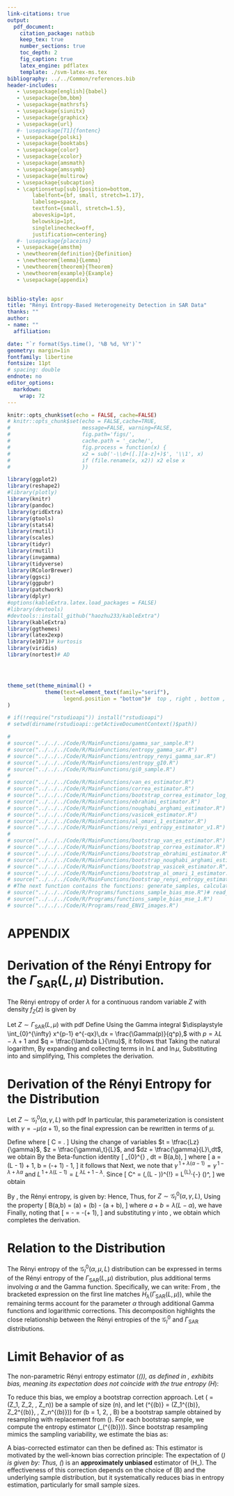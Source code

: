 ```yaml
---
link-citations: true
output: 
  pdf_document:
    citation_package: natbib
    keep_tex: true
    number_sections: true
    toc_depth: 2
    fig_caption: true
    latex_engine: pdflatex
    template: ./svm-latex-ms.tex
bibliography: ../../Common/references.bib
header-includes:
   - \usepackage[english]{babel}
   - \usepackage{bm,bbm}
   - \usepackage{mathrsfs}
   - \usepackage{siunitx}
   - \usepackage{graphicx}
   - \usepackage{url}
   #- \usepackage[T1]{fontenc}
   - \usepackage{polski}
   - \usepackage{booktabs}
   - \usepackage{color}
   - \usepackage{xcolor}
   - \usepackage{amsmath}
   - \usepackage{amssymb}
   - \usepackage{multirow}
   - \usepackage{subcaption}
   - \captionsetup[sub]{position=bottom,
        labelfont={bf, small, stretch=1.17},
        labelsep=space,
        textfont={small, stretch=1.5},
        aboveskip=1pt, 
        belowskip=1pt,
        singlelinecheck=off,
        justification=centering}   
   #- \usepackage{placeins}
   - \usepackage{amsthm}
   - \newtheorem{definition}{Definition}
   - \newtheorem{lemma}{Lemma}
   - \newtheorem{theorem}{Theorem}
   - \newtheorem{example}{Example}
   - \usepackage{appendix}
        

biblio-style: apsr
title: "Rényi Entropy-Based Heterogeneity Detection in SAR Data"
thanks: ""
author:
- name: ""
  affiliation: 

date: "`r format(Sys.time(), '%B %d, %Y')`"
geometry: margin=1in
fontfamily: libertine
fontsize: 11pt
# spacing: double
endnote: no
editor_options: 
  markdown: 
    wrap: 72
---
```


```r
knitr::opts_chunk$set(echo = FALSE, cache=FALSE)
# knitr::opts_chunk$set(echo = FALSE,cache=TRUE,
#                       message=FALSE, warning=FALSE,
#                       fig.path='figs/',
#                       cache.path = '_cache/',
#                       fig.process = function(x) {
#                       x2 = sub('-\\d+([.][a-z]+)$', '\\1', x)
#                       if (file.rename(x, x2)) x2 else x
#                       })

library(ggplot2)
library(reshape2)
#library(plotly)
library(knitr)
library(pandoc)
library(gridExtra)
library(gtools)
library(stats4)
library(rmutil)
library(scales)
library(tidyr)
library(rmutil)
library(invgamma)
library(tidyverse)
library(RColorBrewer)
library(ggsci)
library(ggpubr)
library(patchwork)
library(dplyr)
#options(kableExtra.latex.load_packages = FALSE)
#library(devtools)
#devtools::install_github("haozhu233/kableExtra")
library(kableExtra)
library(ggthemes)
library(latex2exp)
library(e1071)# kurtosis
library(viridis)
library(nortest)# AD




theme_set(theme_minimal() +
            theme(text=element_text(family="serif"),
                  legend.position = "bottom")#  top , right , bottom , or left#, panel.grid = element_blank()
)

# if(!require("rstudioapi")) install("rstudioapi")
# setwd(dirname(rstudioapi::getActiveDocumentContext()$path))

# 
# source("../../../Code/R/MainFunctions/gamma_sar_sample.R")
# source("../../../Code/R/MainFunctions/entropy_gamma_sar.R")
# source("../../../Code/R/MainFunctions/entropy_renyi_gamma_sar.R")
# source("../../../Code/R/MainFunctions/entropy_gI0.R")
# source("../../../Code/R/MainFunctions/gi0_sample.R")
# 
# source("../../../Code/R/MainFunctions/van_es_estimator.R")
# source("../../../Code/R/MainFunctions/correa_estimator.R")
# source("../../../Code/R/MainFunctions/bootstrap_correa_estimator_log_mean.R")
# source("../../../Code/R/MainFunctions/ebrahimi_estimator.R")
# source("../../../Code/R/MainFunctions/noughabi_arghami_estimator.R")
# source("../../../Code/R/MainFunctions/vasicek_estimator.R")
# source("../../../Code/R/MainFunctions/al_omari_1_estimator.R")
# source("../../../Code/R/MainFunctions/renyi_entropy_estimator_v1.R")
# 
# source("../../../Code/R/MainFunctions/bootstrap_van_es_estimator.R")
# source("../../../Code/R/MainFunctions/bootstrap_correa_estimator.R")
# source("../../../Code/R/MainFunctions/bootstrap_ebrahimi_estimator.R")
# source("../../../Code/R/MainFunctions/bootstrap_noughabi_arghami_estimator.R")
# source("../../../Code/R/MainFunctions/bootstrap_vasicek_estimator.R")
# source("../../../Code/R/MainFunctions/bootstrap_al_omari_1_estimator.R")
# source("../../../Code/R/MainFunctions/bootstrap_renyi_entropy_estimator_v1.R")
# #The next function contains the functions: generate_samples, calculate_bias_mse, generate_plot
# source("../../../Code/R/Programs/functions_sample_bias_mse.R")# read_ENVI_images
# source("../../../Code/R/Programs/functions_sample_bias_mse_1.R")
# source("../../../Code/R/Programs/read_ENVI_images.R")


```



\newcommand{\bias}{\operatorname{Bias}}
\newcommand{\widebar}[1]{\overline{#1}}

\appendix
# APPENDIX

# Derivation of the Rényi Entropy for the $\Gamma_{\text{SAR}}(L, \mu)$ Distribution.

The Rényi entropy of order $\lambda$ for a continuous random variable $Z$ with density $f_Z(z)$ is given by
\begin{align}
H_\lambda(Z) 
&= \frac{1}{\,1 - \lambda\,} \,\ln \Bigl( \int_{0}^{\infty} [f_Z(z)]^\lambda \, dz \Bigr),
\quad \lambda > 0, \;\lambda \neq 1.
\label{eq:RenyiDefinition}
\end{align}

Let $Z \sim \Gamma_{\text{SAR}}(L, \mu)$ with pdf
\begin{align*}
f_{\Gamma_{\text{SAR}}}(z; L, \mu)
&= \frac{L^L}{\Gamma(L)\,\mu^L}\,z^{\,L - 1} 
  \exp\Bigl(-\tfrac{L z}{\mu}\Bigr)\mathbbm 1_{\mathbbm R_+}(z).
\end{align*}
Define
\begin{align*}
I 
&= \int_{0}^{\infty}\!\bigl[f_{\Gamma_{\text{SAR}}}(z; L,\mu)\bigr]^\lambda \,dz 
 = \biggl(\frac{L^L}{\Gamma(L)\,\mu^L}\biggr)^{\!\lambda}
   \int_{0}^{\infty} 
   z^{\,\lambda\,(L-1)} \exp\Bigl(-\tfrac{\lambda\,L}{\mu}\,z\Bigr)\,dz.
\end{align*}
Using the Gamma integral 
$\displaystyle
  \int_{0}^{\infty} x^{p-1} e^{-qx}\,dx 
   = \frac{\Gamma(p)}{q^p},$
with $p = \lambda L - \lambda + 1$ and $q = \tfrac{\lambda L}{\mu}$, it follows that
\begin{align*}
I 
&= \biggl(\frac{L^L}{\Gamma(L)\,\mu^L}\biggr)^{\!\lambda}
   \frac{\Gamma(\lambda L - \lambda + 1)}
        {\Bigl(\tfrac{\lambda\,L}{\mu}\Bigr)^{\lambda L - \lambda + 1}}.
\end{align*}
Taking the natural logarithm,
\begin{align}
\ln I 
&= \lambda\Bigl(L \ln L - L \ln \mu - \ln \Gamma(L)\Bigr)
   \;+\; \ln\Gamma\!\bigl(\lambda L - \lambda + 1\bigr)
   \;-\; \bigl(\lambda L - \lambda + 1\bigr)\,\Bigl(\ln(\lambda L) - \ln\mu\Bigr).
\label{eq:lnI}
\end{align}
By expanding \eqref{eq:lnI} and collecting terms in $\ln L$ and $\ln \mu$, 
\begin{align}
\ln I 
&= (1 - \lambda)\bigl(\ln \mu - \ln L\bigr)
   \;-\;\lambda\,\ln \Gamma(L)
   \;+\;\ln\Gamma\!\bigl(\lambda(L-1)+1\bigr)
   \;-\;\bigl(\lambda(L-1)+1\bigr)\,\ln \lambda.
\label{eq:lnIsimplified}
\end{align}
Substituting \eqref{eq:lnIsimplified} into \eqref{eq:RenyiDefinition} and simplifying,
\begin{multline}
H_\lambda\bigl(\Gamma_{\text{SAR}}(L,\mu)\bigr) 
= \ln \mu - \ln L 
  + \frac{1}{\,1-\lambda\,}
  \Bigl[
    -\lambda\,\ln\Gamma(L)
    + \ln\Gamma\!\bigl(\lambda\,(L-1)+1\bigr)
    - \bigl(\lambda\,(L-1)+1\bigr)\,\ln\lambda
  \Bigr].
\label{eq:RenyiFinal}
\end{multline}
This completes the derivation.







# Derivation of the Rényi Entropy for the \texorpdfstring{$\mathcal{G}^0_I$}{G0I} Distribution

\medskip

\noindent
Let $Z \sim \mathcal{G}^0_I(\alpha, \gamma, L)$ with pdf
\begin{align*}
f_{\mathcal{G}^0_I}(z; \alpha, \gamma, L) 
&= \frac{L^L\,\Gamma(L-\alpha)}{\gamma^{\alpha}\,\Gamma(-\alpha)\,\Gamma(L)}
   \,\frac{z^{\,L-1}}{\bigl(\gamma + L\,z\bigr)^{\,L-\alpha}}\mathbbm 1_{\mathbbm R_+}(z). \label{E:gamma1}
\end{align*}
In particular, this parameterization is consistent with $\gamma = -\mu(\alpha + 1)$, 
so the final expression can be rewritten in terms of $\mu$.

\medskip

\noindent
Define
\begin{align*}
I 
&= \int_{0}^{\infty} \bigl[f_{\mathcal{G}^0_I}(z; \alpha, \gamma, L)\bigr]^\lambda \,dz
= C^\lambda 
  \int_{0}^{\infty} 
    \frac{z^{\,\lambda(L - 1)}}
         {\bigl(\gamma + L\,z\bigr)^{\,\lambda(L - \alpha)}} 
  \,dz,
\end{align*}
where
\[
C 
= \frac{L^L\,\Gamma(L - \alpha)}{\gamma^\alpha\,\Gamma(-\alpha)\,\Gamma(L)}.
\]
Using the change of variables 
$t = \tfrac{Lz}{\gamma}$, $z = \tfrac{\gamma\,t}{L}$, and $dz = \tfrac{\gamma}{L}\,dt$, 
we obtain
\begin{align*}
I 
&= C^\lambda
   \int_{0}^{\infty}
     \Bigl(\tfrac{\gamma\,t}{L}\Bigr)^{\,\lambda(L - 1)}
     \Bigl(\gamma + L\,\tfrac{\gamma\,t}{L}\Bigr)^{-\lambda(L - \alpha)}
     \,\tfrac{\gamma}{L}\,dt
\\
&= C^\lambda 
   \,\frac{\gamma^{\,1+\lambda(\alpha - 1)}}{L^{\,1+\lambda(L - 1)}}
   \int_{0}^{\infty}
     \frac{t^{\,\lambda(L - 1)}}
          {(1 + t)^{\,\lambda(L - \alpha)}}
   \,dt.
\end{align*}
By the Beta-function identity
\[
\int_{0}^{\infty} \frac{t^{\,a - 1}}{(1 + t)^{\,a + b}} \, dt 
= B(a,b),
\]
where 
\[
a = \lambda(L - 1) + 1,
\quad
b = \lambda(-\alpha + 1) - 1,
\]
it follows that
\begin{align*}
I 
&= C^\lambda \,\frac{\gamma^{\,1+\lambda(\alpha - 1)}}{L^{\,1+\lambda(L - 1)}}
   \,B(a,b).
\end{align*}
Next, we note that 
$\gamma^{\,1 + \lambda(\alpha - 1)} = \gamma^{\,1 - \lambda + \lambda\alpha}$ 
and 
$L^{\,1 + \lambda(L - 1)} = L^{\,\lambda L + 1 - \lambda}.$ 
Since
\[
C^\lambda 
= \biggl(\tfrac{L^L}{\gamma^\alpha\,\Gamma(-\alpha)\,\Gamma(L)}\,\Gamma(L - \alpha)\biggr)^{\!\lambda}
= L^{\lambda L}\,\gamma^{-\alpha \lambda}
  \Bigl(\tfrac{\Gamma(L - \alpha)}{\Gamma(-\alpha)\,\Gamma(L)}\Bigr)^\lambda,
\]
we obtain
\begin{align*}
I
&= \gamma^{\,1 - \lambda}\,
   L^{\,\lambda - 1}
   \Bigl(\tfrac{\Gamma(L - \alpha)}{\Gamma(-\alpha)\,\Gamma(L)}\Bigr)^\lambda
   \,B(a,b).
\end{align*}

\medskip

\noindent
By \eqref{eq:RenyiDefinition}, the Rényi entropy, is given by:
\begin{align*}
H_\lambda(Z)
&= \frac{1}{\,1 - \lambda\,} \,\ln I.
\end{align*}
Hence,
\begin{align*}
H_\lambda(Z) 
&= \frac{1}{\,1 - \lambda\,}
  \,\ln\!\Bigl[
    \gamma^{\,1 - \lambda}\,
    L^{\,\lambda - 1}\,
    \Bigl(\tfrac{\Gamma(L - \alpha)}{\Gamma(-\alpha)\,\Gamma(L)}\Bigr)^\lambda
    \,B(a,b)
  \Bigr].
\end{align*}
Thus, for $Z \sim \mathcal{G}^0_I(\alpha, \gamma, L)$,
\begin{align*}
H_\lambda\bigl(\mathcal{G}^0_I(\alpha, \gamma, L)\bigr)
&= \ln\Bigl(\tfrac{\gamma}{\,L}\Bigr)
  + \frac{1}{\,1 - \lambda\,}
    \Bigl[
      \lambda\bigl(\ln \Gamma(L - \alpha) 
            - \ln \Gamma(-\alpha) 
            - \ln \Gamma(L)\bigr)
      + \ln B(a,b)
    \Bigr].
\end{align*}
Using the property 
\[
\ln B(a,b) 
= \ln \Gamma(a) + \ln \Gamma(b) - \ln \Gamma(a + b),
\]
where $a + b = \lambda(L - \alpha)$, we have
\begin{align}
H_\lambda\bigl(\mathcal{G}^0_I( \alpha,\gamma, L)\bigr)
&= \ln\Bigl(\tfrac{\gamma}{L}\Bigr)
 + \frac{1}{\,1 - \lambda\,}
   \Bigl[
     \lambda\bigl(\ln \Gamma(L - \alpha) 
            - \ln \Gamma(-\alpha) 
            - \ln \Gamma(L)\bigr)
     + \ln \Gamma(a)
     + \ln \Gamma(b)
     - \ln \Gamma\bigl(\lambda(L - \alpha)\bigr)
   \Bigr].
\label{eq:GI0RenyiInGamma}
\end{align}
Finally, noting that 
\[
\mu = -\tfrac{\gamma}{\alpha + 1}
\quad\Longrightarrow\quad
\gamma = -\mu(\alpha + 1),
\]
and substituting $\gamma$ into \eqref{eq:GI0RenyiInGamma}, we obtain
\begin{multline}
H_\lambda\bigl(\mathcal{G}^0_I( \alpha,\mu, L)\bigr)
= \ln \mu  -  \ln L + \ln(- 1-\alpha)
+ \frac{1}{\,1 - \lambda\,}
  \Bigl[
    \lambda\Bigl(\ln \Gamma(L - \alpha) 
        - \ln \Gamma(-\alpha) 
        - \ln \Gamma(L)\Bigr)\\
    + \ln \Gamma\bigl(\lambda(L - 1) + 1\bigr)
    + \ln \Gamma\bigl(\lambda(-\alpha + 1) - 1\bigr)
    - \ln \Gamma\bigl(\lambda(L - \alpha)\bigr)
  \Bigr],
\label{eq:RenyiGI0Final}
\end{multline}
which completes the derivation.

# Relation to the \texorpdfstring{$\Gamma_{\mathrm{SAR}}$}{Gamma SAR} Distribution

The Rényi entropy of the 
$\mathcal{G}^0_I(\alpha,\mu,L)$ distribution can be expressed 
in terms of the Rényi entropy of the 
$\Gamma_{\mathrm{SAR}}(L,\mu)$ distribution, plus additional terms 
involving $\alpha$ and the Gamma function. 
Specifically, we can write:
\begin{multline}
H_\lambda\bigl(\mathcal{G}^0_I(\alpha,\mu,L)\bigr)
= 
\underbrace{\Bigl[
  \ln\mu \;-\;\ln L 
  \;+\; \frac{1}{\,1-\lambda\,}\Bigl(
    -\lambda \,\ln\Gamma(L) 
    \;+\;\ln\Gamma\bigl(\lambda(L-1)+1\bigr)
    \;-\;\bigl(\lambda(L-1)+1\bigr)\,\ln\lambda
  \Bigr)
\Bigr]}_{\displaystyle H_\lambda\bigl(\Gamma_{\mathrm{SAR}}(L,\mu)\bigr)}
\\[6pt]
+~\ln\bigl(-1-\alpha\bigr)
+~\frac{1}{\,1-\lambda\,} 
 \Bigl[
   \lambda\bigl(\ln\Gamma(L-\alpha) - \ln\Gamma(-\alpha)\bigr)
   \;+\;\ln\Gamma\bigl(\lambda(-\alpha+1)-1\bigr)
   \;-\;\ln\Gamma\bigl(\lambda(L-\alpha)\bigr)
   \;+\;\bigl(\lambda(L-1)+1\bigr)\,\ln(\lambda)
 \Bigr].
\label{eq:GI0_in_terms_of_GammaSAR}
\end{multline}
From \eqref{eq:GI0_in_terms_of_GammaSAR}, the bracketed expression 
on the first line matches 
$H_\lambda\bigl(\Gamma_{\mathrm{SAR}}(L,\mu)\bigr)$,
while the remaining terms account for the parameter $\alpha$ through additional Gamma functions 
and logarithmic corrections. This decomposition highlights the 
close relationship between the Rényi entropies of the 
$\mathcal{G}^0_I$ and $\Gamma_{\mathrm{SAR}}$ distributions.



# Limit Behavior of \texorpdfstring{$H_\lambda(\mathcal{G}^0_I)$}{Hl(GI0)} as \texorpdfstring{$\alpha \to -\infty$}{alpha->-∞}



\begin{proof}
We want to show that 
\[
\lim_{\alpha \to -\infty}
H_\lambda\bigl(\mathcal{G}^0_I\bigr)(\mu, \alpha, L)
=
H_\lambda\bigl(\Gamma_{\mathrm{SAR}}\bigr)(\mu, L).
\]

We can express \eqref{eq:GI0_in_terms_of_GammaSAR} as follows:
\begin{align*}
H_\lambda\bigl(\mathcal{G}^0_I\bigr)(\mu,\alpha,L)
&=
H_\lambda\bigl(\Gamma_{\mathrm{SAR}}\bigr)(\mu,L)
\;+\;
\ln\!\bigl(-1-\alpha\bigr)
\\
&\quad
+ \frac{1}{1-\lambda}
\ln \Biggl[
  \frac{
    \Gamma(L-\alpha)^{\lambda}\,\Gamma\bigl(\lambda(-\alpha+1)-1\bigr)\,\lambda^{\lambda(L-1)+1}
  }{
    \Gamma(-\alpha)^{\lambda}\,\Gamma\bigl(\lambda(L-\alpha)\bigr)
  }
\Biggr].
\end{align*}
Set
\begin{align*}
\Delta(\alpha)
&=
H_\lambda\bigl(\mathcal{G}^0_I\bigr)(\mu,\alpha,L)
-
H_\lambda\bigl(\Gamma_{\mathrm{SAR}}\bigr)(\mu,L).
\end{align*}
Then 
\begin{align}
\Delta(\alpha)
=
\ln(-1-\alpha)
+
\frac{1}{1-\lambda}
\ln \biggl[
  \frac{
    \Gamma(L-\alpha)^{\lambda}\,\Gamma\bigl(\lambda(-\alpha+1)-1\bigr)\,\lambda^{\lambda(L-1)+1}
  }{
    \Gamma(-\alpha)^{\lambda}\,\Gamma\bigl(\lambda(L-\alpha)\bigr)
  }
\biggr].
\label{eq:remain}
\end{align}

As \(\alpha \to -\infty\), we have \(-1-\alpha \approx |\alpha|\), so 
\[
\ln(-1-\alpha) 
\sim 
\ln|\alpha|.
\]
Note that for large \(|\alpha|\), we can the asymptotic relation 
\(
\Gamma(x+a)/\Gamma(x+b) 
\sim 
x^{\,a-b}
\).
Specifically:
\[
\Gamma(L-\alpha)/\Gamma(-\alpha) \;\sim\; |\alpha|^L,
\quad
\Gamma\bigl(\lambda(-\alpha+1)-1\bigr)/\Gamma\bigl(\lambda(L-\alpha)\bigr)
\;\sim\; 
\bigl(\lambda|\alpha|\bigr)^{\,(\lambda-1)-\lambda L}.
\]
Thus, inside the logarithm in \eqref{eq:remain},
\[
\frac{
  \Gamma(L-\alpha)^{\lambda}\,\Gamma\bigl(\lambda(-\alpha+1)-1\bigr)
}{
  \Gamma(-\alpha)^{\lambda}\,\Gamma\bigl(\lambda(L-\alpha)\bigr)
}
\;\sim\;
|\alpha|^{\lambda L}
\times
|\alpha|^{(\lambda-1)-\lambda L}
=
|\alpha|^{\,\lambda-1}.
\]
Since \(\lambda^{\lambda(L-1)+1}\)  does not depend on \(\alpha\), multiplying by this constant factor does not alter the asymptotic behavior in \(\alpha\). Therefore,
\[
\frac{1}{1-\lambda}\,
\ln\!\Bigl[\dots\Bigr]
\;\sim\;
\frac{1}{1-\lambda}\;\ln\!\bigl(|\alpha|^{\,\lambda-1}\bigr)
=
\frac{\lambda-1}{1-\lambda}\,\ln|\alpha|
=
-\ln|\alpha|.
\]
Hence
\[
\Delta(\alpha)
\;\sim\;
\ln|\alpha|
-
\ln|\alpha|
=
0
\quad
\text{as}\, \alpha\to -\infty.
\]
This shows 
\(\Delta(\alpha)\to 0\), 
and consequently
\[
\lim_{\alpha \to -\infty}
H_\lambda\bigl(\mathcal{G}^0_I\bigr)(\mu,\alpha,L)
=
H_\lambda\bigl(\Gamma_{\mathrm{SAR}}\bigr)(\mu,L).
\]
\end{proof}


\section{Bias Reduction via Bootstrap for Entropy Estimation}

The non-parametric Rényi entropy estimator \(\widehat{H}_\lambda(\bm{Z})\), as defined in \eqref{eq:est_R}, exhibits bias, meaning its expectation does not coincide with the true entropy \(H_\lambda\):
\begin{equation}
\operatorname{Bias}(\widehat{H}_\lambda) = {E}[\widehat{H}_\lambda] - H_\lambda \neq 0.
\end{equation}

To reduce this bias, we employ a bootstrap correction approach. Let \(\bm{Z} = (Z_1, Z_2, \dots, Z_n)\) be a sample of size \(n\), and let \(\bm{Z}^{(b)} = (Z_1^{(b)}, Z_2^{(b)}, \dots, Z_n^{(b)})\) for \(b = 1, 2, \dots, B\) be a bootstrap sample obtained by resampling with replacement from \(\bm{Z}\). For each bootstrap sample, we compute the entropy estimator \(\widehat{H}_\lambda(\bm{Z}^{(b)})\). Since bootstrap resampling mimics the sampling variability, we estimate the bias as:
\begin{equation}
\widehat{\operatorname{Bias}} = \frac{1}{B} \sum_{b=1}^{B} \widehat{H}_\lambda(\bm{Z}^{(b)}) - \widehat{H}_\lambda(\bm{Z}).
\end{equation}

A bias-corrected estimator can then be defined as:
\begin{align}
\widetilde{H}_\lambda &= \widehat{H}_\lambda - \widehat{\operatorname{Bias}},\\
&= 2\widehat{H}_\lambda(\bm{Z}) - \frac{1}{B} \sum_{b=1}^{B} \widehat{H}_\lambda(\bm{Z}^{(b)}).
\end{align}
This estimator is motivated by the well-known bias correction principle:
\begin{equation}
\text{Bias-corrected estimate} = \text{Original estimate} - \text{Bias estimate}.
\end{equation}
The expectation of \(\widetilde{H}_\lambda\) is given by:
\begin{align}
\mathbb{E}[\widetilde{H}_\lambda] &= \mathbb{E}[2\widehat{H}_\lambda(\bm{Z}) - \frac{1}{B} \sum_{b=1}^{B} \widehat{H}_\lambda(\bm{Z}^{(b)})]\\
&= 2\mathbb{E}[\widehat{H}_\lambda(\bm{Z})] - \mathbb{E}[\widehat{H}_\lambda(\bm{Z})]\\
&= \mathbb{E}[\widehat{H}_\lambda(\bm{Z})] + \big( H_\lambda - \mathbb{E}[\widehat{H}_\lambda(\bm{Z})] \big)\\
&= H_\lambda.
\end{align}
Thus, \(\widetilde{H}_\lambda\) is an **approximately unbiased** estimator of \(H_\lambda\). The effectiveness of this correction depends on the choice of \(B\) and the underlying sample distribution, but it systematically reduces bias in entropy estimation, particularly for small sample sizes.
